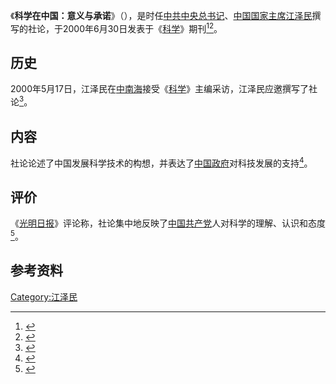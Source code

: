 《'''科学在中国：意义与承诺'''》（{{lang-en|''Science in China''}}），是时任[[中国共产党中央委员会总书记|中共中央总书记]]、[[中华人民共和国主席|中国国家主席]][[江泽民|江泽民]]撰写的社论，于2000年6月30日发表于《[[科学_(期刊)|科学]]》期刊<ref>{{cite Q|Q60690984}}</ref><ref>{{Cite web|title=江泽民主席为美国《科学》杂志撰写社论（全文）|url=http://www.chinanews.com/2000-07-02/26/36043.html|accessdate=2020-11-19|work=中国新闻网}}</ref>。

==历史==
2000年5月17日，江泽民在[[中南海|中南海]]接受《[[科学_(期刊)|科学]]》主编{{le|埃利斯·鲁宾斯坦|Ellis Rubinstein}}采访，江泽民应邀撰写了社论<ref>{{Cite web|title=江泽民接受美国《科学》杂志采访|url=https://tech.sina.com.cn/it/2000-05-18/25568.shtml|accessdate=2020-11-19|work=新浪网|archive-date=2021-03-24|archive-url=https://web.archive.org/web/20210324150411/https://tech.sina.com.cn/it/2000-05-18/25568.shtml|dead-url=no}}</ref>。

==内容==
社论论述了中国发展科学技术的构想，并表达了[[中华人民共和国政府|中国政府]]对科技发展的支持<ref>{{Cite journal|title=世纪意义与国际承诺——学习江泽民同志为美国《 科学》 杂志撰写的社论|author=邓泉河|url=http://www.cnki.com.cn/Article/CJFDTotal-KXXE200027002.htm|journal=科学新闻周刊|issue=27|doi=|others=|year=2000|volume=|page=|pmid=}}</ref>。

==评价==
《[[光明日报|光明日报]]》评论称，社论集中地反映了[[中国共产党|中国共产党]]人对科学的理解、认识和态度<ref>{{Cite web|title=理解科学国脉所系|url=http://www.gmw.cn/01gmrb/2000-08/12/GB/08%5E18510%5E0%5EGMA1-106.htm|accessdate=2020-11-19|work=光明网|archive-date=2006-05-07|archive-url=https://web.archive.org/web/20060507051626/http://www.gmw.cn/01gmrb/2000-08/12/GB/08%5E18510%5E0%5EGMA1-106.htm|dead-url=no}}</ref>。

==参考资料==
{{reflist}}

[[Category:江泽民|Category:江泽民]]